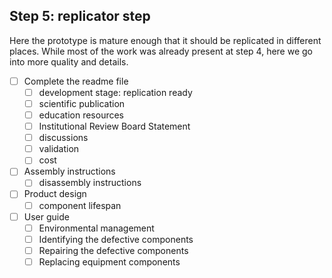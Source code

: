## Step 5: replicator step

Here the prototype is mature enough that it should be replicated in different places. While most of the work was already present at step 4, here we go into more quality and details.

- [ ] Complete the readme file
  - [ ] development stage: replication ready
  - [ ] scientific publication
  - [ ] education resources
  - [ ] Institutional Review Board Statement
  - [ ] discussions
  - [ ] validation
  - [ ] cost
  
- [ ] Assembly instructions
  - [ ] disassembly instructions

- [ ] Product design
  - [ ] component lifespan
  
- [ ] User guide
  - [ ] Environmental management
  - [ ] Identifying the defective components
  - [ ] Repairing the defective components
  - [ ] Replacing equipment components 



